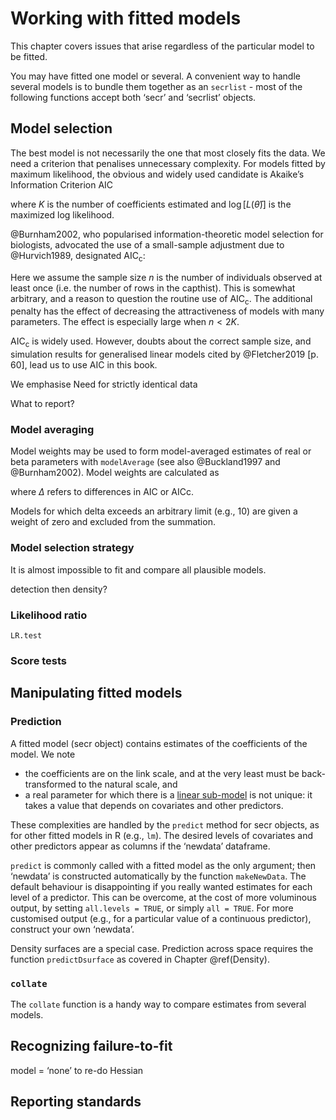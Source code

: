 # Working with fitted models 

This chapter covers issues that arise regardless of the particular model to be fitted. 

You may have fitted one model or several. A convenient way to handle several models is to bundle them together as an `secrlist` - most of the following functions accept both 'secr' and 'secrlist' objects.

## Model selection

The best model is not necessarily the one that most closely fits the data. We need a criterion that penalises unnecessary complexity. For models fitted by maximum likelihood, the obvious and widely used candidate is Akaike's Information Criterion AIC

\begin{equation}
AIC = -2\log[L(\hat \theta)] +2K
\end{equation}
where $K$ is the number of coefficients estimated and $\log[L(\hat \theta)]$ is the maximized log likelihood.

@Burnham2002, who popularised information-theoretic model selection for biologists, advocated the use of a small-sample adjustment due to @Hurvich1989, designated AIC~c~:

\begin{equation}
\mbox{AIC}_c = -2\log(L(\hat{\theta})) + 2K + \frac{2K(K+1)}{n-K-1}.
\end{equation}

Here we assume the sample size $n$ is the number of individuals observed at least once (i.e. the number of rows in the capthist). This is somewhat arbitrary, and a reason to question the routine use of AIC~c~. The additional penalty has the effect of decreasing the attractiveness of models with many parameters. The effect is especially large when $n<2K$.

AIC~c~ is widely used. However, doubts about the correct sample size, and simulation results for generalised linear models cited by @Fletcher2019[p. 60], lead us to use AIC in this book.

We emphasise 
Need for strictly identical data

What to report?

### Model averaging

Model weights may be used to form model-averaged estimates of real or beta parameters with `modelAverage` (see also @Buckland1997 and @Burnham2002). Model weights are calculated as 

\begin{equation}
w_i = \frac{\exp(-\Delta_i / 2),}{\sum{\exp(-\Delta_i / 2)}},
\end{equation}
where $\Delta$ refers to differences in AIC or AICc. 

Models for which delta exceeds an arbitrary limit (e.g., 10) are given a weight of zero and excluded from the summation. 

### Model selection strategy

It is almost impossible to fit and compare all plausible models.

detection then density?


### Likelihood ratio

`LR.test`

### Score tests


## Manipulating fitted models

### Prediction

A fitted model (secr object) contains estimates of the coefficients of the model. We note

* the coefficients are on the link scale, and at the very least must be back-transformed to the natural scale, and
* a real parameter for which there is a [linear sub-model](#linear-submodels) is not unique: it takes a value that depends on covariates and other predictors.

These complexities are handled by the `predict` method for secr objects, as for other fitted models in R (e.g., `lm`). The desired levels of covariates and other predictors appear as columns if the 'newdata' dataframe.

`predict` is commonly called with a fitted model as the only argument; then 'newdata' is constructed automatically by the function `makeNewData`. The default behaviour is disappointing if you really wanted estimates for each level of a predictor. This can be overcome, at the cost of more voluminous output, by setting `all.levels = TRUE`, or simply `all = TRUE`. For more customised output (e.g., for a particular value of a continuous predictor), construct your own 'newdata'.

Density surfaces are a special case. Prediction across space requires the function `predictDsurface`
as covered in Chapter \@ref(Density).

### `collate`

The `collate` function is a handy way to compare estimates from several models.

## Recognizing failure-to-fit

model = 'none' to re-do Hessian

## Reporting standards

